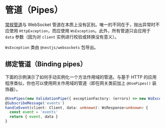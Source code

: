# 管道（Pipes）

[常规管道](/pipes)与 WebSocket 管道在本质上没有区别。唯一的不同在于，抛出异常时不应使用 `HttpException`，而应使用 `WsException`。此外，所有管道只会应用于 `data` 参数（因为对 `client` 实例进行校验或转换没有意义）。

<CalloutInfo>

`WsException` 类由 `@nestjs/websockets` 包导出。

</CalloutInfo>

## 绑定管道（Binding pipes）

下面的示例演示了如何手动实例化一个方法作用域的管道。与基于 HTTP 的应用程序类似，你也可以使用网关作用域的管道（即在网关类前加上 `@UsePipes()` 装饰器）。

```ts
@UsePipes(new ValidationPipe({ exceptionFactory: (errors) => new WsException(errors) }))
@SubscribeMessage('events')
handleEvent(client: Client, data: unknown): WsResponse<unknown> {
  const event = 'events'
  return { event, data }
}
```
